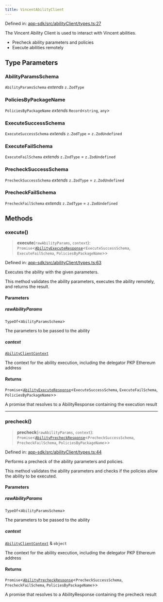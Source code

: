 ```yaml
---
title: VincentAbilityClient
---
```


Defined in: [app-sdk/src/abilityClient/types.ts:27](https://github.com/LIT-Protocol/Vincent/blob/1ec4d670031700c70e1e2ba1640f87d4b5f07fe8/packages/libs/app-sdk/src/abilityClient/types.ts#L27)

The Vincent Ability Client is used to interact with Vincent abilities.

- Precheck ability parameters and policies
- Execute abilities remotely

## Type Parameters

### AbilityParamsSchema

`AbilityParamsSchema` *extends* `z.ZodType`

### PoliciesByPackageName

`PoliciesByPackageName` *extends* `Record`\<`string`, `any`\>

### ExecuteSuccessSchema

`ExecuteSuccessSchema` *extends* `z.ZodType` = `z.ZodUndefined`

### ExecuteFailSchema

`ExecuteFailSchema` *extends* `z.ZodType` = `z.ZodUndefined`

### PrecheckSuccessSchema

`PrecheckSuccessSchema` *extends* `z.ZodType` = `z.ZodUndefined`

### PrecheckFailSchema

`PrecheckFailSchema` *extends* `z.ZodType` = `z.ZodUndefined`

## Methods

### execute()

> **execute**(`rawAbilityParams`, `context`): `Promise`\<[`AbilityExecuteResponse`](/api-reference/app-sdk/abilityClient/type-aliases/AbilityExecuteResponse)\<`ExecuteSuccessSchema`, `ExecuteFailSchema`, `PoliciesByPackageName`\>\>

Defined in: [app-sdk/src/abilityClient/types.ts:63](https://github.com/LIT-Protocol/Vincent/blob/1ec4d670031700c70e1e2ba1640f87d4b5f07fe8/packages/libs/app-sdk/src/abilityClient/types.ts#L63)

Executes the ability with the given parameters.

This method validates the ability parameters, executes the ability remotely, and returns the result.

#### Parameters

##### rawAbilityParams

`TypeOf`\<`AbilityParamsSchema`\>

The parameters to be passed to the ability

##### context

[`AbilityClientContext`](./AbilityClientContext)

The context for the ability execution, including the delegator PKP Ethereum address

#### Returns

`Promise`\<[`AbilityExecuteResponse`](/api-reference/app-sdk/abilityClient/type-aliases/AbilityExecuteResponse)\<`ExecuteSuccessSchema`, `ExecuteFailSchema`, `PoliciesByPackageName`\>\>

A promise that resolves to a AbilityResponse containing the execution result

***

### precheck()

> **precheck**(`rawAbilityParams`, `context`): `Promise`\<[`AbilityPrecheckResponse`](/api-reference/app-sdk/abilityClient/type-aliases/AbilityPrecheckResponse)\<`PrecheckSuccessSchema`, `PrecheckFailSchema`, `PoliciesByPackageName`\>\>

Defined in: [app-sdk/src/abilityClient/types.ts:44](https://github.com/LIT-Protocol/Vincent/blob/1ec4d670031700c70e1e2ba1640f87d4b5f07fe8/packages/libs/app-sdk/src/abilityClient/types.ts#L44)

Performs a precheck of the ability parameters and policies.

This method validates the ability parameters and checks if the policies allow the ability to be executed.

#### Parameters

##### rawAbilityParams

`TypeOf`\<`AbilityParamsSchema`\>

The parameters to be passed to the ability

##### context

[`AbilityClientContext`](./AbilityClientContext) & `object`

The context for the ability execution, including the delegator PKP Ethereum address

#### Returns

`Promise`\<[`AbilityPrecheckResponse`](/api-reference/app-sdk/abilityClient/type-aliases/AbilityPrecheckResponse)\<`PrecheckSuccessSchema`, `PrecheckFailSchema`, `PoliciesByPackageName`\>\>

A promise that resolves to a AbilityResponse containing the precheck result
